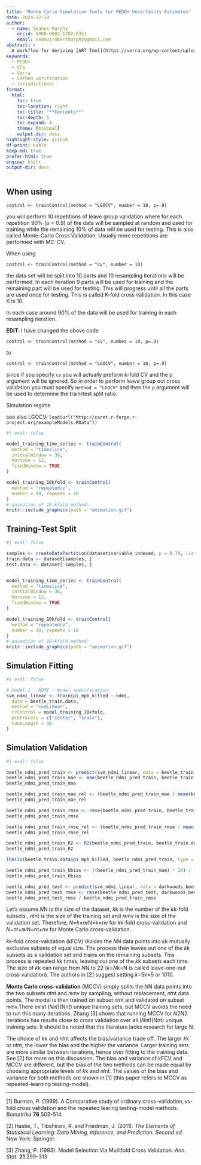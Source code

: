 ```yaml
---
title: "Monte Carlo Simulation Tools for REDD+ Uncertainty Estimates"
date: 2024-12-19
author: 
  - name: Seamus Murphy
    orcid: 0000-0002-1792-0351 
    email: seamusrobertmurphy@gmail.com
abstract: > 
  A workflow for deriving [ART Tool](https://verra.org/wp-content/uploads/2024/02/VT0007-Unplanned-Deforestation-Allocation-v1.0.pdf).
keywords:
  - REDD+
  - VCS
  - Verra
  - Carbon verification
  - Jurisdictional
format: 
  html:
    toc: true
    toc-location: right
    toc-title: "**Contents**"
    toc-depth: 5
    toc-expand: 4
    theme: [minimal]
    output-dir: docs
highlight-style: github
df-print: kable
keep-md: true
prefer-html: true
engine: knitr
output-dir: docs
---
```









## When using

`control <- trainControl(method = "LGOCV", number = 10, p=.9)`

you will perform 10 repetitions of leave group validation where for each repetition 90% (p = 0.9) of the data will be sampled at random and used for training while the remaining 10% of data will be used for testing. This is also called Monte-Carlo Cross Validation. Usually more repetitions are performed with MC-CV.

When using

`control <- trainControl(method = "cv", number = 10)`

the data set will be split into 10 parts and 10 resampling iterations will be performed. In each iteration 9 parts will be used for training and the remaining part will be used for testing. This will progress until all the parts are used once for testing. This is called K-fold cross validation. In this case K is 10.

In each case around 90% of the data will be used for training in each resampling iteration.

**EDIT**: I have changed the above code

`control <- trainControl(method = "cv", number = 10, p=.9)`

to

`control <- trainControl(method = "LGOCV", number = 10, p=.9)`

since if you specify `cv` you will actually preform k-fold CV and the p argument will be ignored. So in order to perform leave group out cross validation you must specify `method = "LGOCV"` and then the `p` argument will be used to determine the train/test split ratio.

Simulation regime

see also LGOCV: `load(url("http://caret.r-forge.r-project.org/exampleModels.RData"))`

```r
#| eval: false

model_training_time_series <- trainControl(
  method = "timeslice",
  initialWindow = 36,
  horizon = 12,
  fixedWindow = TRUE
)

model_training_10kfold <- trainControl(
  method = "repeatedcv",
  number = 10, repeats = 10
)
# animation of 10-kfold method:
knitr::include_graphics(path = "animation.gif")
```

## Training-Test Split

```r
#| eval: false

samples <- createDataPartition(dataset$variable_indexed, p = 0.70, list = FALSE)
train.data <- dataset[samples, ]
test.data <- dataset[-samples, ]


model_training_time_series <- trainControl(
  method = "timeslice",
  initialWindow = 36,
  horizon = 12,
  fixedWindow = TRUE
)

model_training_10kfold <- trainControl(
  method = "repeatedcv",
  number = 10, repeats = 10
)
# animation of 10-kfold method:
knitr::include_graphics(path = "animation.gif")
```

## Simulation Fitting

```r
#| eval: false

# model 1 - NDMI - model specification
svm_ndmi_linear <- train(pi_mpb_killed ~ ndmi,
  data = beetle_train.data,
  method = "svmLinear",
  trControl = model_training_10kfold,
  preProcess = c("center", "scale"),
  tuneLength = 10
)
```

## Simulation Validation

```r
#| eval: false

beetle_ndmi_pred_train <- predict(svm_ndmi_linear, data = beetle_train.data)
beetle_ndmi_pred_train_mae <- mae(beetle_ndmi_pred_train, beetle_train.data$pi_mpb_killed)
beetle_ndmi_pred_train_mae

beetle_ndmi_pred_train_mae_rel <- (beetle_ndmi_pred_train_mae / mean(beetle_train.data$pi_mpb_killed)) * 100
beetle_ndmi_pred_train_mae_rel

beetle_ndmi_pred_train_rmse <- rmse(beetle_ndmi_pred_train, beetle_train.data$pi_mpb_killed)
beetle_ndmi_pred_train_rmse

beetle_ndmi_pred_train_rmse_rel <- (beetle_ndmi_pred_train_rmse / mean(beetle_train.data$pi_mpb_killed)) * 100
beetle_ndmi_pred_train_rmse_rel

beetle_ndmi_pred_train_R2 <- R2(beetle_ndmi_pred_train, beetle_train.data$pi_mpb_killed)
beetle_ndmi_pred_train_R2

TheilU(beetle_train.data$pi_mpb_killed, beetle_ndmi_pred_train, type = 2)

beetle_ndmi_pred_train_Ubias <- ((beetle_ndmi_pred_train_mae) * 20) / ((beetle_ndmi_pred_train_mae)^2)
beetle_ndmi_pred_train_Ubias

beetle_ndmi_pred_test <- predict(svm_ndmi_linear, data = darkwoods_beetle_plots_data)
beetle_ndmi_pred_test_rmse <- rmse(beetle_ndmi_pred_test, darkwoods_beetle_plots_data$pi_mpb_killed)
beetle_ndmi_pred_test_rmse / beetle_ndmi_pred_train_rmse
```

Let's assume 𝑁N is the size of the dataset, 𝑘k is the number of the 𝑘k-fold subsets , 𝑛𝑡nt is the size of the training set and 𝑛𝑣nv is the size of the validation set. Therefore, 𝑁=𝑘×𝑛𝑣N=k×nv for 𝑘k-fold cross-validation and 𝑁=𝑛𝑡+𝑛𝑣N=nt+nv for Monte Carlo cross-validation.

𝑘k-fold cross-validation (kFCV) divides the 𝑁N data points into 𝑘k mutually exclusive subsets of equal size. The process then leaves out one of the 𝑘k subsets as a validation set and trains on the remaining subsets. This process is repeated 𝑘k times, leaving out one of the 𝑘k subsets each time. The size of 𝑘k can range from 𝑁N to 22 (𝑘=𝑁k=N is called leave-one-out cross validation). The authors in \[2\] suggest setting 𝑘=5k=5 or 1010.

**Monte Carlo cross-validation** (MCCV) simply splits the 𝑁N data points into the two subsets 𝑛𝑡nt and 𝑛𝑣nv by sampling, without replacement, 𝑛𝑡nt data points. The model is then trained on subset 𝑛𝑡nt and validated on subset 𝑛𝑣nv.There exist (𝑁𝑛𝑡)(Nnt) unique training sets, but MCCV avoids the need to run this many iterations. Zhang \[3\] shows that running MCCV for 𝑁2N2 iterations has results close to cross validation over all (𝑁𝑛𝑡)(Nnt) unique training sets. It should be noted that the literature lacks research for large N.

The choice of 𝑘k and 𝑛𝑡nt affects the bias/variance trade off. The larger 𝑘k or 𝑛𝑡nt, the lower the bias and the higher the variance. Larger training sets are more similar between iterations, hence over fitting to the training data. See \[2\] for more on this discussion. The bias and variance of kFCV and MCCV are different, but the bias of the two methods can be made equal by choosing appropriate levels of 𝑘k and 𝑛𝑡nt. The values of the bias and variance for both methods are shown in \[1\] (this paper refers to MCCV as repeated-learning testing-model).

------------------------------------------------------------------------

\[1\] Burman, P. (1989). A Comparative study of ordinary cross-validation, 𝑣v-fold cross validation and the repeated learing testing-model methods. *Bometrika* **76** 503-514.

\[2\] Hastie, T., Tibshirani, R. and Friedman, J. (2011). *The Elements of Statistical Learning: Data Mining, Inference, and Prediction. Second ed.* New York: Springer.

\[3\] Zhang, P. (1993). Model Selection Via Muiltfold Cross Validation. *Ann. Stat.* **21** 299–313
